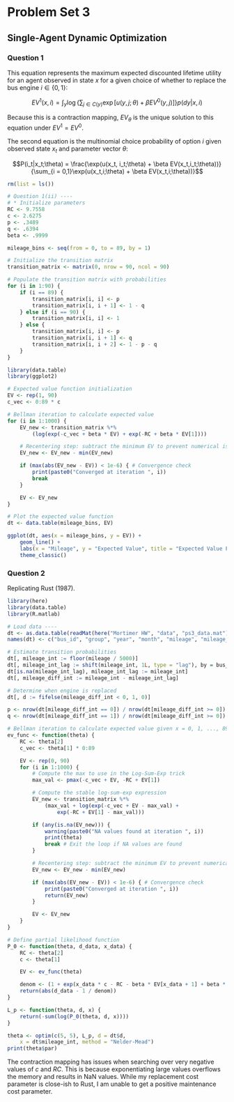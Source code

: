 # Problem Set 3

## Single-Agent Dynamic Optimization

### Question 1
This equation represents the maximum expected discounted lifetime utility for an agent observed in state $x$ for a given choice of whether to replace the bus engine $i \in \{0,1\}$:

$$EV^1(x,i) = \int_y \log \left\{\sum_{j \in C(y)} \exp[u(y, j;\theta) + \beta EV^0(y,j)]\right\}p(dy|x,i)$$

Because this is a contraction mapping, $EV_{\theta}$ is the unique solution to this equation under $EV^1 = EV^0$.

The second equation is the multinomial choice probability of option $i$ given observed state $x_t$ and parameter vector $\theta$:

$$P(i_t|x_t;\theta) = \frac{\exp(u(x_t, i_t;\theta) + \beta EV(x_t,i_t;\theta))}{\sum_{i = 0,1}\exp(u(x_t,i;\theta) + \beta EV(x_t,i;\theta))}$$

```r
rm(list = ls())

# Question 1(ii) ----
# * Initialize parameters
RC <- 9.7558
c <- 2.6275
p <- .3489
q <- .6394
beta <- .9999

mileage_bins <- seq(from = 0, to = 89, by = 1)

# Initialize the transition matrix
transition_matrix <- matrix(0, nrow = 90, ncol = 90)

# Populate the transition matrix with probabilities
for (i in 1:90) {
    if (i == 89) {
        transition_matrix[i, i] <- p
        transition_matrix[i, i + 1] <- 1 - q
    } else if (i == 90) {
        transition_matrix[i, i] <- 1
    } else {
        transition_matrix[i, i] <- p
        transition_matrix[i, i + 1] <- q
        transition_matrix[i, i + 2] <- 1 - p - q
    }
}
```

```r
library(data.table)
library(ggplot2)

# Expected value function initialization
EV <- rep(1, 90)
c_vec <- 0:89 * c

# Bellman iteration to calculate expected value
for (i in 1:1000) {
    EV_new <- transition_matrix %*%
        (log(exp(-c_vec + beta * EV) + exp(-RC + beta * EV[1])))

    # Recentering step: subtract the minimum EV to prevent numerical issues
    EV_new <- EV_new - min(EV_new)

    if (max(abs(EV_new - EV)) < 1e-6) { # Convergence check
        print(paste0("Converged at iteration ", i))
        break
    }

    EV <- EV_new
}

# Plot the expected value function
dt <- data.table(mileage_bins, EV)

ggplot(dt, aes(x = mileage_bins, y = EV)) +
    geom_line() +
    labs(x = "Mileage", y = "Expected Value", title = "Expected Value Function") +
    theme_classic()
```

### Question 2
Replicating Rust (1987).

```r
library(here)
library(data.table)
library(R.matlab)

# Load data ----
dt <- as.data.table(readMat(here("Mortimer HW", "data", "ps3_data.mat")))
names(dt) <- c("bus_id", "group", "year", "month", "mileage", "mileage_diff")

# Estimate transition probabilities
dt[, mileage_int := floor(mileage / 5000)]
dt[, mileage_int_lag := shift(mileage_int, 1L, type = "lag"), by = bus_id]
dt[is.na(mileage_int_lag), mileage_int_lag := mileage_int]
dt[, mileage_diff_int := mileage_int - mileage_int_lag]

# Determine when engine is replaced
dt[, d := fifelse(mileage_diff_int < 0, 1, 0)]

p <- nrow(dt[mileage_diff_int == 0]) / nrow(dt[mileage_diff_int >= 0])
q <- nrow(dt[mileage_diff_int == 1]) / nrow(dt[mileage_diff_int >= 0])

# Bellman iteration to calculate expected value given x = 0, 1, ..., 89
ev_func <- function(theta) {
    RC <- theta[2]
    c_vec <- theta[1] * 0:89

    EV <- rep(0, 90)
    for (i in 1:1000) {
        # Compute the max to use in the Log-Sum-Exp trick
        max_val <- pmax(-c_vec + EV, -RC + EV[1])

        # Compute the stable log-sum-exp expression
        EV_new <- transition_matrix %*%
            (max_val + log(exp(-c_vec + EV - max_val) +
                exp(-RC + EV[1] - max_val)))

        if (any(is.na(EV_new))) {
            warning(paste0("NA values found at iteration ", i))
            print(theta)
            break # Exit the loop if NA values are found
        }

        # Recentering step: subtract the minimum EV to prevent numerical issues
        EV_new <- EV_new - min(EV_new)

        if (max(abs(EV_new - EV)) < 1e-6) { # Convergence check
            print(paste0("Converged at iteration ", i))
            return(EV_new)
        }

        EV <- EV_new
    }
}

# Define partial likelihood function
P_0 <- function(theta, d_data, x_data) {
    RC <- theta[2]
    c <- theta[1]

    EV <- ev_func(theta)

    denom <- (1 + exp(x_data * c - RC - beta * EV[x_data + 1] + beta * EV[1]))
    return(abs(d_data - 1 / denom))
}

L_p <- function(theta, d, x) {
    return(-sum(log(P_0(theta, d, x))))
}

theta <- optim(c(5, 5), L_p, d = dt$d,
    x = dt$mileage_int, method = "Nelder-Mead")
print(theta$par)
```

The contraction mapping has issues when searching over very negative values of $c$ and $RC$. This is because exponentiating large values overflows the memory and results in NaN values. While my replacement cost parameter is close-ish to Rust, I am unable to get a positive maintenance cost parameter.

